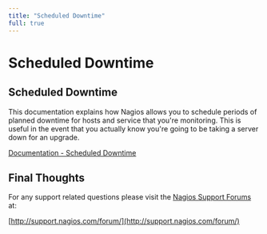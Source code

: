 ---
title: "Scheduled Downtime"
full: true
---

# Scheduled Downtime

## Scheduled Downtime

This documentation explains how Nagios allows you to schedule periods of planned downtime for hosts and service that you're monitoring. This is useful in the event that you actually know you're going to be taking a server down for an upgrade.

[Documentation - Scheduled Downtime](https://assets.nagios.com/downloads/nagioscore/docs/nagioscore/4/en/downtime.html "Scheduled Downtime")

## Final Thoughts

For any support related questions please visit the [Nagios Support Forums](http://support.nagios.com/forum/) at:

[http://support.nagios.com/forum/](http://support.nagios.com/forum/)